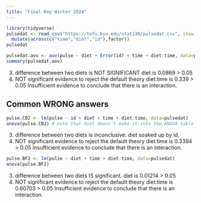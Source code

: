 ```yaml
---
title: "Final Key Winter 2024"
---
```


```r
library(tidyverse)
pulsedat <- read_csv("https://tofu.byu.edu/stat230/pulsedat.csv", show_col_types = FALSE) |>
  mutate(across(c("time","diet","id"),factor))
pulsedat
```

```r
pulsedat.aov <- aov(pulse ~ diet + Error(id) + time + diet:time, data=pulsedat)
summary(pulsedat.aov)
```

3.  difference between two diets is NOT SIGNIFICANT diet is 0.0869 \> 0.05
4.  NOT significant evidence to reject the default theory diet:time is 0.339 \> 0.05 Insufficient evidence to conclude that there is an interaction.

## Common WRONG answers

```r
pulse.CB2 <- lm(pulse ~ id + diet + time + diet:time, data=pulsedat)
anova(pulse.CB2) # note that diet doesn't make it into the ANOVA table since id "soaks up" all the info about diet
```

3.  difference between two diets is inconclusive: diet soaked up by id.
4.  NOT significant evidence to reject the default theory diet:time is 0.3394 \> 0.05 Insufficient evidence to conclude that there is an interaction.

```r
pulse.BF2 <- lm(pulse ~ diet + time + diet:time, data=pulsedat)
anova(pulse.BF2)
```

3.  difference between two diets IS significant. diet is 0.01214 \> 0.05
4.  NOT significant evidence to reject the default theory diet:time is 0.60703 \> 0.05 Insufficient evidence to conclude that there is an interaction.
